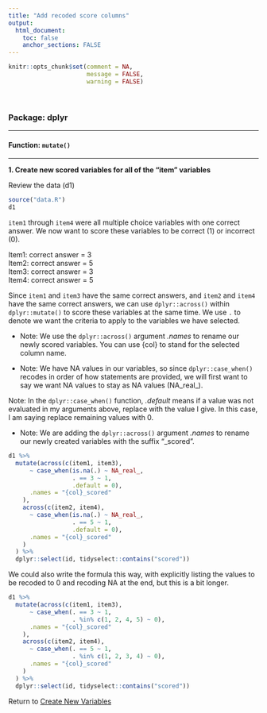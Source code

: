 ```yaml
---
title: "Add recoded score columns"
output: 
  html_document:
    toc: false
    anchor_sections: FALSE
---
```


```r
knitr::opts_chunk$set(comment = NA,
                      message = FALSE,
                      warning = FALSE)
```

<br>

### Package: dplyr

---

#### Function: `mutate()`

---

**1\. Create new scored variables for all of the "item" variables**

Review the data (d1)

```r

source("data.R")
d1

```

`item1` through `item4` were all multiple choice variables with one correct answer. We now want to score these variables to be correct (1) or incorrect (0).

Item1: correct answer = 3  
Item2: correct answer = 5  
Item3: correct answer = 3  
Item4: correct answer = 5  

Since `item1` and `item3` have the same correct answers, and `item2` and `item4` have the same correct answers, we can use `dplyr::across()` within `dplyr::mutate()` to score these variables at the same time. We use `.` to denote we want the criteria to apply to the variables we have selected.

* Note: We use the `dplyr::across()` argument *.names* to rename our newly scored variables. You can use {col} to stand for the selected column name.

* Note: We have NA values in our variables, so since `dplyr::case_when()` recodes in order of how statements are provided, we will first want to say we want NA values to stay as NA values (NA_real_).

Note: In the `dplyr::case_when()` function, *.default* means if a value was not evaluated in my arguments above, replace with the value I give. In this case, I am saying replace remaining values with 0.

* Note: We are adding the `dplyr::across()` argument *.names* to rename our newly created variables with the suffix "_scored".

```r


d1 %>%
  mutate(across(c(item1, item3),
      ~ case_when(is.na(.) ~ NA_real_,
                  . == 3 ~ 1,
                  .default = 0),
      .names = "{col}_scored"
    ),
    across(c(item2, item4),
      ~ case_when(is.na(.) ~ NA_real_,
                  . == 5 ~ 1,
                  .default = 0),
      .names = "{col}_scored"
    )
  ) %>%
  dplyr::select(id, tidyselect::contains("scored"))

```

We could also write the formula this way, with explicitly listing the values to be recoded to 0 and recoding NA at the end, but this is a bit longer.

```r

d1 %>%
  mutate(across(c(item1, item3),
      ~ case_when(. == 3 ~ 1,
                  . %in% c(1, 2, 4, 5) ~ 0),
      .names = "{col}_scored"
    ),
    across(c(item2, item4),
      ~ case_when(. == 5 ~ 1,
                  . %in% c(1, 2, 3, 4) ~ 0),
      .names = "{col}_scored"
    )
  ) %>%
  dplyr::select(id, tidyselect::contains("scored"))

```


Return to [Create New Variables](https://github.com/Cghlewis/data-wrangling-functions/wiki/Create New Variables)
